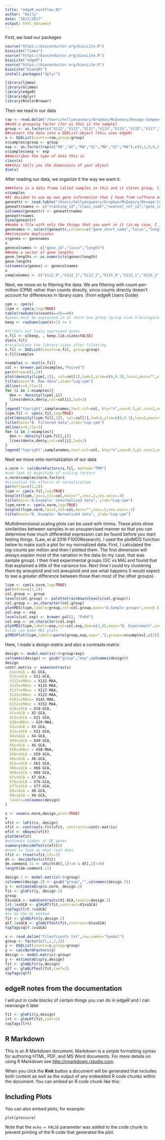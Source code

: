 ```yaml
---
title: "edgeR_workflow_DC"
author: "Holly"
date: "10/2/2017"
output: html_document
---
```


First, we load our packages
```r
source("https://bioconductor.org/biocLite.R")
biocLite("limma")
source("https://bioconductor.org/biocLite.R")
biocLite("edgeR")
source("https://bioconductor.org/biocLite.R")
biocLite("biomaRt")
install.packages("dplyr")

library(limma)
library(Glimma)
library(edgeR)
library(dplyr)
library(RColorBrewer)
```

Then we read in our data
``` r
raw <- read.delim("/Users/hollymcqueary/Dropbox/McQueary/Dosage-Compensation/Redo/September_2017/genes.count_table",row.names="tracking_id")
##add a grouping factor (for us this is the sample)
group <- as.factor(c("X112","X112","X112","X115","X115","X115","X117","X117","X117","X11","X11","X11","X123","X123","X123","X141","X141","X141","X152","X152","X152","X18","X18","X18","X1","X1","X1","X21","X21","X21","X29","X29","X29","X2","X2","X2","X31","X31","X31","X3","X3","X3","X49","X49","X49","X4","X4","X4","X50","X50","X50","X59","X59","X59","X5","X5","X5","X61","X61","X61","X66","X66","X66","X69","X69","X69","X6","X6","X6","X76","X76","X76","X77","X77","X77","X7","X7","X7","X8","X8","X8","X9","X9","X9","GCA","GCA","GCA","MAA","MAA","MAA"))
##convert the data into a DGEList-object (this uses edgeR)
x <- DGEList(counts=raw,group=group)
x$samples$group <- group
exp <- as.factor(rep(c("MA","GC","MA","GC","MA","GC","MA"),c(9,3,9,9,3,54,3)))
x$samples$exp <- exp
##describes the type of data this is
class(x)
###this tells you the dimensions of your object
dim(x)

```
After reading our data, we organize it the way we want it.
``` r
###there is a data frame called samples in this and it stores group, library size, and normalization factor information
x$samples
##I decided to use my own gene information that I have from cuffnorm output
geneattr <- read.table("/Users/hollymcqueary/Dropbox/McQueary/Dosage-Compensation/Redo/September_2017/genes.attr_table.csv")
geneattrnames <- c("tracking_id","class_code","nearest_ref_id","gene_id","gene_short_name","tss_id","locus","length")
colnames(geneattr) <- geneattrnames
geneattrnames
View(geneattr)
##make a file with only the things that you want in it (in my case, I just want gene id and locus)
genenames <- select(geneattr,columns=c("gene_short_name","locus","length"))
##eliminate duplicates
x$genes <- genenames
x
genecolnames <- c("gene_id","locus","length")
##make a vector of gene lengths
gene.lengths <- as.numeric(x$genes$length)
gene.lengths
colnames(x$genes) <- genecolnames
x
samplenames <- c("X112_0","X112_1","X112_2","X115_0","X115_1","X115_2","X117_0","X117_1","X117_2","X11_0","X11_1","X11_2","X123_0","X123_1","X123_2","X141_0","X141_1","X141_2","X152_0","X152_1","X152_2","X18_0","X18_1","X18_2","X1_0","X1_1","X1_2","X21_0","X21_1","X21_2","X29_0","X29_1","X29_2","X2_0","X2_1","X2_2","X31_0","X31_1","X31_2","X3_0","X3_1","X3_2","X49_0","X49_1","X49_2","X4_0","X4_1","X4_2","X50_0","X50_1","X50_2","X59_0","X59_1","X59_2","X5_0","X5_1","X5_2","X61_0","X61_1","X61_2","X66_0","X66_1","X66_2","X69_0","X69_1","X69_2","X6_0","X6_1","X6_2","X76_0","X76_1","X76_2","X77_0","X77_1","X77_2","X7_0","X7_1","X7_2","X8_0","X8_1","X8_2","X9_0","X9_1","X9_2","GCA_0","GCA_1","GCA_2","MAA_0","MAA_1","MAA_2")
```

Next, we move on to filtering the data.
We are filtering with count-per-million (CPM) rather than counts directly, since counts directly doesn't account for differences in library sizes. (from edgeR Users Guide)
``` r
cpm <- cpm(x)
lcpm <- cpm(x,log=TRUE)
table(rowSums(x$counts==0)==90)
#genes must be expressed in at least one group (group size 3-biological replicates) to be kept for downstream analysis
keep <- rowSums(cpm(x)>1) >= 3

#filters out lowly expressed genes
x.fil <- x[keep, , keep.lib.sizes=FALSE]
dim(x.fil)
#recalculate the library sizes after filtering
x.fil <- DGEList(counts=x.fil, group=group)
x.fil$samples
```

``` r
nsamples <- ncol(x.fil)
col <- brewer.pal(nsamples,"Paired")
par(mfrow=c(1,2))
plot(density(lcpm[,1]), col=col[1],lwd=2,ylim=c(0,0.3),las=2,main="",xlab="")
title(main="A. Raw data",xlab="Log-cpm")
abline(v=0,lty=3)
for (i in 2:nsamples){
  den <- density(lcpm[,i])
  lines(den$x,den$y,col=col[i],lwd=2)
}
legend("topright",samplenames,text.col=col, bty="n",cex=0.3,pt.cex=1,ncol=3)
lcpm.fil <- cpm(x.fil,log=TRUE)
plot(density(lcpm.fil[,1]), col=col[1],lwd=2,ylim=c(0,0.3),las=2,main="",xlab="")
title(main="B. Filtered data",xlab="Log-cpm")
abline(v=0,lty=3)
for (i in 2:nsamples){
  den <- density(lcpm.fil[,i])
  lines(den$x,den$y,col=col[i],lwd=2)
}
legend("topright",samplenames,text.col=col, bty="n",cex=0.3,pt.cex=1,ncol=3)
```


Next we move onto normalization of our data
``` r
x.norm <- calcNormFactors(x.fil, method="TMM")
#can look at magnitude of scaling factors
x.norm$samples$norm.factors
#visualize the effects of normalization
par(mfrow=c(1,2))
lcpm <- cpm(x.fil,log=TRUE)
boxplot(lcpm,las=2,col=col,main="",cex=.2,cex.axis=.4)
title(main="A.Example: unnormalized data", ylab="Log-cpm")
lcpm.norm <- cpm(x.norm,log=TRUE)
boxplot(lcpm.norm,las=2,col=col,main="",cex=.2,cex.axis=.4)
title(main="B. Example: Normalized data", ylab="Log-cpm")
```

Multidimensional scaling plots can be used with limma. These plots show similarities between samples in an unsupervised manner so that you can determine how much differential expression can be found before you start testing things. (Law, et al 2016 F1000Research).
I used the plotMDS function below to make such a plot for my normalized data. First, I calculated the log-counts per million and then I plotted them. The first dimension will always explain most of the variation in the data (in my case, that was sample group). I then tried experimental groups (GC vs MA) and found that that explained a little of the variance too. Next time I could try clustering them by aneuploid and not aneuploid and see what happens (I would expect to see a greater difference between those than most of the other groups).

```r
lcpm <- cpm(x.norm,log=TRUE)
par(mfrow=c(1,2))
col.group <- group
levels(col.group) <- palette(rainbow(nlevels(col.group)))
col.group <- as.character(col.group)
plotMDS(lcpm,labels=group,col=col.group,main="A.Sample groups",cex=0.5)
col.exp <- exp
levels(col.exp) <- brewer.pal(2, "PuRd")
col.exp <- as.character(col.exp)
plotMDS(lcpm,labels=exp,col=col.exp,dim=c(3,4),main="B. Experiment",cex=0.5)
#also can make MDS plots
glMDSPlot(lcpm,labels=paste(group,exp,sep="_"),groups=x$samples[,c(2)],launch=TRUE)
```

Here, I made a design matrix and also a contrasts matrix
``` r
design <- model.matrix(~0+group+exp)
colnames(design) <- gsub("group","exp",colnames(design))
design
contr.matrix <- makeContrasts(
  X1vsGCA = X1-GCA,
  X11vsGCA = X11-GCA,
  X112vsMAnc = X112-MAA,
  X115vsMAnc = X115-MAA,
  X117vsMAnc = X117-MAA,
  X123vsMAnc = X123-MAA,
  X141vsMAnc= X141-MAA,
  X152vsMAnc = X152-MAA,
  X18vsGCA = X18-GCA,
  X2vsGCA = X2-GCA,
  X21vsGCA = X21-GCA,
  X29vsMAnc = X29-MAA,
  X3vsGCA = X3-GCA,
  X31vsGCA = X31-GCA,
  X4vsGCA = X4-GCA,
  X49vsGCA = X49-GCA,
  X5vsGCA = X5-GCA,
  X50vsMAnc = X50-MAA,
  X59vsGCA = X59-GCA,
  X6vsGCA = X6-GCA,
  X61vsGCA = X61-GCA,
  X66vsGCA = X66-GCA,
  X69vsGCA = X69-GCA,
  X7vsGCA = X7-GCA,
  X76vsGCA = X76-GCA,
  X77vsGCA = X77-GCA,
  X8vsGCA = X8-GCA,
  X9vsGCA = X9-GCA,
  levels=colnames(design)
)

```

``` r
v <- voom(x.norm,design,plot=TRUE)
v
vfit <- lmFit(v, design)
vfit <- contrasts.fit(vfit, contrasts=contr.matrix)
efit <- eBayes(vfit)
plotSA(efit)
#estimate number of DE genes
summary(decideTests(efit))
#need to look up what reat does
tfit <- treat(vfit,lfc=1)
dt <- decideTests(tfit)
de.common1.11 <- which(dt[,1]!=0 & dt[,2]!=0)
length(de.common1.11)
```
``` r
design.2 <- model.matrix(~0+group)
colnames(design.2) <- gsub("group","",colnames(design.2))
y <- estimateDisp(x.norm, design.2)
fit <- glmFit(y, design.2)
group
X1vsGCA <- makeContrasts(X1-GCA,levels=design.2)
lrt.1vsGCA <- glmLRT(fit,contrast=X1vsGCA)
topTags(lrt.1vsGCA)
#to do the QL method
fit <- glmQLFit(y,design.2)
qlf.1vsGCA <- glmQLFTest(fit,contrast=X1vsGCA)
topTags(qlf.1vsGCA)
```

```r
x <- read.delim("fileofcounts.txt",row.names="Symbol")
group <- factor(c(1,1,2,2))
y <- DGEList(counts=x,group=group)
y <- calcNormFactors(y)
design <- model.matrix(~group)
y <- estimateDisp(y,design)
fit <- glmQLFit(y,design)
qlf <- glmQLFTest(fit,coef=2)
topTags(qlf)
```

## edgeR notes from the documentation
I will put in code blocks of certain things you can do in edgeR and I can rearrange it later

```r
fit <- glmFit(y,design)
lrt <- glmLRT(fit,coef=2)
topTags(lrt)
```


## R Markdown

This is an R Markdown document. Markdown is a simple formatting syntax for authoring HTML, PDF, and MS Word documents. For more details on using R Markdown see <http://rmarkdown.rstudio.com>.

When you click the **Knit** button a document will be generated that includes both content as well as the output of any embedded R code chunks within the document. You can embed an R code chunk like this:


## Including Plots

You can also embed plots, for example:

```r
plot(pressure)
```

Note that the `echo = FALSE` parameter was added to the code chunk to prevent printing of the R code that generated the plot.
